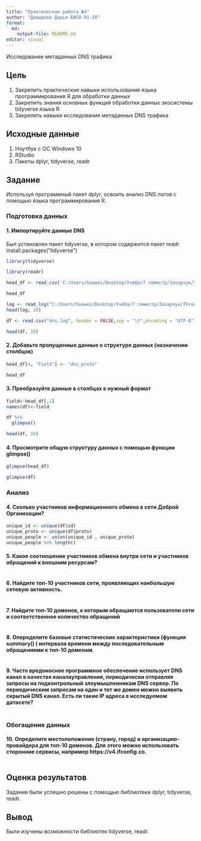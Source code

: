 ```yaml
---
title: "Практическая работа №4"
author: "Давыдова Дарья БИСО-01-20"
format: 
  md:
    output-file: README.md
editor: visual
---
```


Исследование метаданных DNS трафика

## Цель

1.  Закрепить практические навыки использования языка программирования R для обработки данных
2.  Закрепить знания основных функций обработки данных экосистемы tidyverse языка R
3.  Закрепить навыки исследования метаданных DNS трафика

## Исходные данные

1.  Ноутбук с ОС Windows 10
2.  RStudio
3.  Пакеты dplyr, tidyverse, readr

## Задание

Используя программный пакет dplyr, освоить анализ DNS логов с помощью языка программирования R.

### Подготовка данных

#### 1. Импортируйте данные DNS

Был установлен пакет tidyverse, в котором содержится пакет readr install.packages("tidyverse")

```r
library(tidyverse)
```

```r
library(readr)
```

```r
head_df <- read.csv('C:/Users/huawei/Desktop/Учёба/7 семестр/Захарчук/Threat_Hunting_7/lab_4/header.csv')
```

```r
head_df
```

```r
log <- read_log("C:/Users/huawei/Desktop/Учёба/7 семестр/Захарчук/Threat_Hunting_7/lab_4/dns.log")
head(log, 10)
```

```r
df <- read.csv("dns.log", header = FALSE,sep = "\t",encoding = "UTF-8")
```

```r
head(df, 10)
```

#### 2. Добавьте пропущенные данные о структуре данных (назначении столбцов)

```r
head_df[4, "Field"] <- "dns_proto"
```

```r
head_df
```

#### 3. Преобразуйте данные в столбцах в нужный формат

```r
field<-head_df[,1]
names(df)<-field

df %>% 
  glimpse()

head(df, 10)
```

#### 4. Просмотрите общую структуру данных с помощью функции glimpse()

```r
glimpse(head_df)
```

```r
glimpse(df)
```

### Анализ

#### 4. Сколько участников информационного обмена в сети Доброй Организации?

```r
unique_id <- unique(df$id)
unique_proto <- unique(df$proto)
unique_people <- union(unique_id , unique_proto)
unique_people %>% length()
```

#### 5. Какое соотношение участников обмена внутри сети и участников обращений к внешним ресурсам?

```r

```

#### 6. Найдите топ-10 участников сети, проявляющих наибольшую сетевую активность.

```r

```

#### 7. Найдите топ-10 доменов, к которым обращаются пользователи сети и соответственное количество обращений

```r

```

#### 8. Опеределите базовые статистические характеристики (функция summary() ) интервала времени между последовательным обращениями к топ-10 доменам.

```r

```

#### 9. Часто вредоносное программное обеспечение использует DNS канал в качестве каналауправления, периодически отправляя запросы на подконтрольный злоумышленникам DNS сервер. По периодическим запросам на один и тот же домен можно выявить скрытый DNS канал. Есть ли такие IP адреса в исследуемом датасете?

```r

```

### Обогащение данных

#### 10. Определите местоположение (страну, город) и организацию-провайдера для топ-10 доменов. Для этого можно использовать сторонние сервисы, например https://v4.ifconfig.co.

```r

```

## Оценка результатов

Задания были успешно решены с помощью библиотеки dplyr, tidyverse, readr.

## Вывод

Были изучены возможности библиотек tidyverse, readr.
